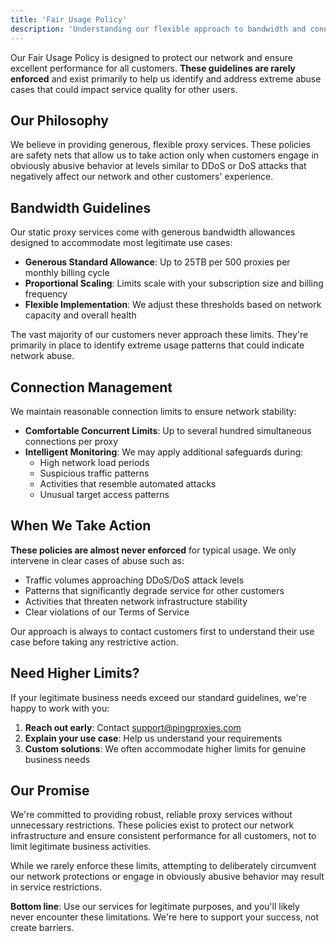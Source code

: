 ```yaml
---
title: 'Fair Usage Policy'
description: 'Understanding our flexible approach to bandwidth and connection management'
---
```


Our Fair Usage Policy is designed to protect our network and ensure excellent performance for all customers. **These guidelines are rarely enforced** and exist primarily to help us identify and address extreme abuse cases that could impact service quality for other users.

## Our Philosophy

We believe in providing generous, flexible proxy services. These policies are safety nets that allow us to take action only when customers engage in obviously abusive behavior at levels similar to DDoS or DoS attacks that negatively affect our network and other customers' experience.

## Bandwidth Guidelines

Our static proxy services come with generous bandwidth allowances designed to accommodate most legitimate use cases:

- **Generous Standard Allowance**: Up to 25TB per 500 proxies per monthly billing cycle
- **Proportional Scaling**: Limits scale with your subscription size and billing frequency
- **Flexible Implementation**: We adjust these thresholds based on network capacity and overall health

<Note>
  The vast majority of our customers never approach these limits. They're primarily in place to identify extreme usage patterns that could indicate network abuse.
</Note>

## Connection Management

We maintain reasonable connection limits to ensure network stability:

- **Comfortable Concurrent Limits**: Up to several hundred simultaneous connections per proxy
- **Intelligent Monitoring**: We may apply additional safeguards during:
  - High network load periods
  - Suspicious traffic patterns
  - Activities that resemble automated attacks
  - Unusual target access patterns

## When We Take Action

**These policies are almost never enforced** for typical usage. We only intervene in clear cases of abuse such as:

- Traffic volumes approaching DDoS/DoS attack levels
- Patterns that significantly degrade service for other customers
- Activities that threaten network infrastructure stability
- Clear violations of our Terms of Service

Our approach is always to contact customers first to understand their use case before taking any restrictive action.

## Need Higher Limits?

If your legitimate business needs exceed our standard guidelines, we're happy to work with you:

1. **Reach out early**: Contact [support@pingproxies.com](mailto:support@pingproxies.com)
2. **Explain your use case**: Help us understand your requirements
3. **Custom solutions**: We often accommodate higher limits for genuine business needs

## Our Promise

We're committed to providing robust, reliable proxy services without unnecessary restrictions. These policies exist to protect our network infrastructure and ensure consistent performance for all customers, not to limit legitimate business activities.

<Warning>
  While we rarely enforce these limits, attempting to deliberately circumvent our network protections or engage in obviously abusive behavior may result in service restrictions.
</Warning>

**Bottom line**: Use our services for legitimate purposes, and you'll likely never encounter these limitations. We're here to support your success, not create barriers.
